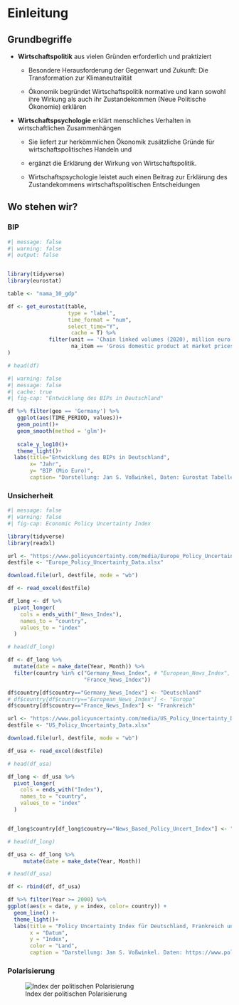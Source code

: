 # Einleitung

## Grundbegriffe

- **Wirtschaftspolitik** aus vielen Gründen erforderlich und praktiziert

  - Besondere Herausforderung der Gegenwart und Zukunft: Die Transformation zur Klimaneutralität

  - Ökonomik begründet Wirtschaftspolitik normative und kann sowohl ihre Wirkung als auch ihr Zustandekommen (Neue Politische Ökonomie) erklären

- **Wirtschaftspsychologie** erklärt menschliches Verhalten in wirtschaftlichen Zusammenhängen

  - Sie liefert zur herkömmlichen Ökonomik zusätzliche Gründe für  wirtschaftspolitisches Handeln und

  - ergänzt die Erklärung der Wirkung von Wirtschaftspolitik.

  - Wirtschaftspsychologie leistet auch einen Beitrag zur Erklärung des Zustandekommens wirtschaftspolitischen Entscheidungen 

## Wo stehen wir?

### BIP

```r
#| message: false
#| warning: false
#| output: false


library(tidyverse)
library(eurostat)

table <- "nama_10_gdp"

df <- get_eurostat(table,
                   type = "label",
                   time_format = "num",
                   select_time="Y",
                    cache = T) %>%
             filter(unit == 'Chain linked volumes (2020), million euro',
                    na_item == 'Gross domestic product at market prices'
)

# head(df)

```

```r
#| warning: false
#| message: false
#| cache: true
#| fig-cap: "Entwicklung des BIPs in Deutschland"

df %>% filter(geo == 'Germany') %>%
   ggplot(aes(TIME_PERIOD, values))+
   geom_point()+
   geom_smooth(method = 'glm')+
  
   scale_y_log10()+
   theme_light()+
  labs(title="Entwicklung des BIPs in Deutschland",
       x= "Jahr",
       y= "BIP (Mio Euro)",
       caption= "Darstellung: Jan S. Voßwinkel, Daten: Eurostat Tabelle nama_10_gdp")


```


### Unsicherheit

```r
#| message: false
#| warning: false
#| fig-cap: Economic Policy Uncertainty Index

library(tidyverse)
library(readxl)

url <- "https://www.policyuncertainty.com/media/Europe_Policy_Uncertainty_Data.xlsx"
destfile <- "Europe_Policy_Uncertainty_Data.xlsx"

download.file(url, destfile, mode = "wb")

df <- read_excel(destfile)

df_long <- df %>%
  pivot_longer(
    cols = ends_with("_News_Index"),
    names_to = "country",
    values_to = "index"
  )

# head(df_long)

df <- df_long %>%
  mutate(date = make_date(Year, Month)) %>%
  filter(country %in% c("Germany_News_Index", # "European_News_Index", 
                        "France_News_Index"))

df$country[df$country=="Germany_News_Index"] <- "Deutschland"
# df$country[df$country=="European_News_Index"] <- "Europa"
df$country[df$country=="France_News_Index"] <- "Frankreich"

url <- "https://www.policyuncertainty.com/media/US_Policy_Uncertainty_Data.xlsx"
destfile <- "US_Policy_Uncertainty_Data.xlsx"

download.file(url, destfile, mode = "wb")

df_usa <- read_excel(destfile)

# head(df_usa)

df_long <- df_usa %>%
  pivot_longer(
    cols = ends_with("Index"),
    names_to = "country",
    values_to = "index"
  )


df_long$country[df_long$country=="News_Based_Policy_Uncert_Index"] <- "USA"

# head(df_long)

df_usa <- df_long %>%
     mutate(date = make_date(Year, Month))

# head(df_usa)

df <- rbind(df, df_usa)

df %>% filter(Year >= 2000) %>%
ggplot(aes(x = date, y = index, color= country)) +
  geom_line() +
  theme_light()+
  labs(title = "Policy Uncertainty Index für Deutschland, Frankreich und die USA",
       x = "Datum",
       y = "Index",
       color = "Land",
       caption = "Darstellung: Jan S. Voßwinkel. Daten: https://www.policyuncertainty.com")


```


### Polarisierung

![Index der politischen Polarisierung](Polarisierung.png)
